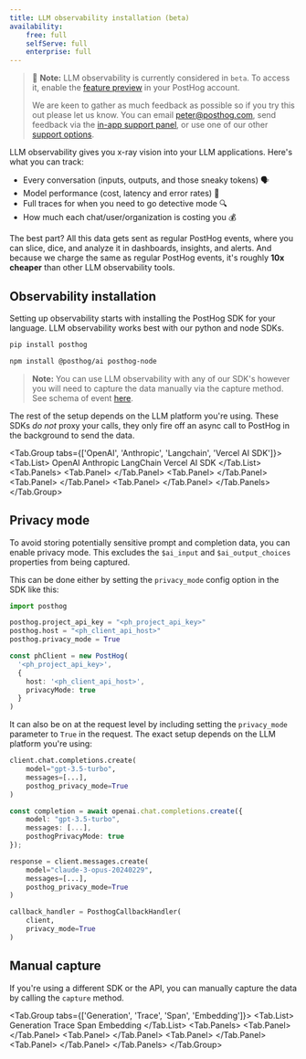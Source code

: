```yaml
---
title: LLM observability installation (beta)
availability:
    free: full
    selfServe: full
    enterprise: full
---
```


> 🚧 **Note:** LLM observability is currently considered in `beta`. To access it, enable the [feature preview](https://us.posthog.com#panel=feature-previews) in your PostHog account.
>
> We are keen to gather as much feedback as possible so if you try this out please let us know. You can email [peter@posthog.com](mailto:peter@posthog.com), send feedback via the [in-app support panel](https://us.posthog.com#panel=support%3Afeedback%3Aexperiments%3Alow), or use one of our other [support options](/docs/support-options).

LLM observability gives you x-ray vision into your LLM applications. Here's what you can track:

- Every conversation (inputs, outputs, and those sneaky tokens) 🗣️
- Model performance (cost, latency and error rates) 🤖
- Full traces for when you need to go detective mode 🔍
- How much each chat/user/organization is costing you 💰

The best part? All this data gets sent as regular PostHog events, where you can slice, dice, and analyze it in dashboards, insights, and alerts. And because we charge the same as regular PostHog events, it's roughly **10x cheaper** than other LLM observability tools.

## Observability installation

Setting up observability starts with installing the PostHog SDK for your language. LLM observability works best with our python and node SDKs.

<MultiLanguage>

```bash file=Python
pip install posthog
```

```bash file=TypeScript
npm install @posthog/ai posthog-node
```

</MultiLanguage>

> **Note:** You can use LLM observability with any of our SDK's however you will need to capture the data manually via the capture method. See schema of event [here](#manual-capture).

The rest of the setup depends on the LLM platform you're using. These SDKs _do not_ proxy your calls, they only fire off an async call to PostHog in the background to send the data.


<!-- prettier-ignore -->
<Tab.Group tabs={['OpenAI', 'Anthropic', 'Langchain', 'Vercel AI SDK']}>
    <Tab.List>
        <Tab>OpenAI</Tab>
        <Tab>Anthropic</Tab>
        <Tab>LangChain</Tab>
        <Tab>Vercel AI SDK</Tab>
    </Tab.List>
    <Tab.Panels>
        <Tab.Panel>
            <OpenAIInstall />
        </Tab.Panel>
        <Tab.Panel>
            <AnthropicInstall />
        </Tab.Panel>
        <Tab.Panel>
            <LangChainInstall />
        </Tab.Panel>
        <Tab.Panel>
            <VercelAISDKInstall />
        </Tab.Panel>
    </Tab.Panels>
</Tab.Group>

## Privacy mode

To avoid storing potentially sensitive prompt and completion data, you can enable privacy mode. This excludes the `$ai_input` and `$ai_output_choices` properties from being captured.

This can be done either by setting the `privacy_mode` config option in the SDK like this:

<MultiLanguage>

```python
import posthog

posthog.project_api_key = "<ph_project_api_key>"
posthog.host = "<ph_client_api_host>"
posthog.privacy_mode = True
```

```ts
const phClient = new PostHog(
  '<ph_project_api_key>',
  { 
    host: '<ph_client_api_host>',
    privacyMode: true
  }
)
```

</MultiLanguage>

It can also be on at the request level by including setting the `privacy_mode` parameter to `True` in the request. The exact setup depends on the LLM platform you're using:

<MultiLanguage>

```python file=OpenAI.py
client.chat.completions.create(
    model="gpt-3.5-turbo",
    messages=[...],
    posthog_privacy_mode=True
)
```

```typescript file=OpenAI.ts
const completion = await openai.chat.completions.create({
    model: "gpt-3.5-turbo",
    messages: [...],
    posthogPrivacyMode: true
});
```

```python file=Anthropic
response = client.messages.create(
    model="claude-3-opus-20240229",
    messages=[...],
    posthog_privacy_mode=True
)
```

```python file=LangChain
callback_handler = PosthogCallbackHandler(
    client,
    privacy_mode=True
)
```

</MultiLanguage>

## Manual capture

If you're using a different SDK or the API, you can manually capture the data by calling the `capture` method.


<!-- prettier-ignore -->
<Tab.Group tabs={['Generation', 'Trace', 'Span', 'Embedding']}>
    <Tab.List>
        <Tab>Generation</Tab>
        <Tab>Trace</Tab>
        <Tab>Span</Tab>
        <Tab>Embedding</Tab>
    </Tab.List>
    <Tab.Panels>
        <Tab.Panel>
            <GenerationEvent />
        </Tab.Panel>
        <Tab.Panel>
            <TraceEvent />
        </Tab.Panel>
        <Tab.Panel>
            <SpanEvent />
        </Tab.Panel>
        <Tab.Panel>
            <EmbeddingEvent />
        </Tab.Panel>
    </Tab.Panels>
</Tab.Group>
